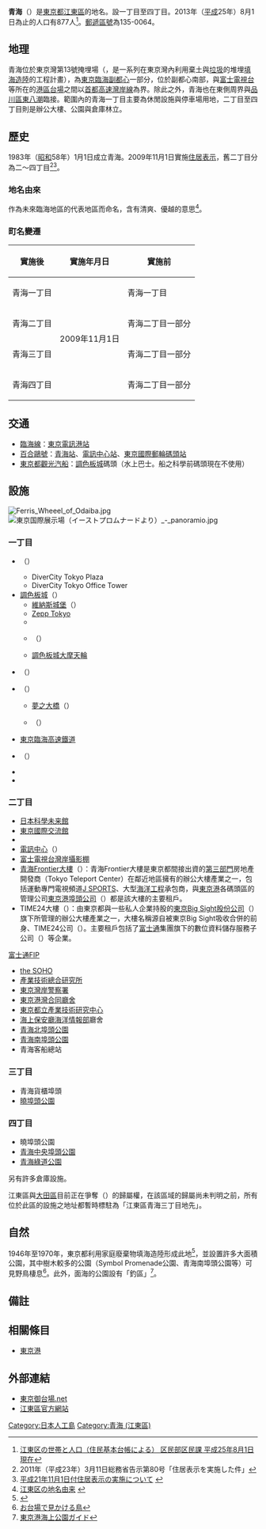 {{Pathnav|日本|東京都|[[江東區_(東京都)|江東區]]|'''青海'''|hide=y|frame=1}}
{{Infobox Settlement
|official_name = 青海
|native_name =
|settlement_type = [[町|町]]
|image_skyline = Palette Town en Odaiba.jpg
|imagesize = 250px
|image_caption = [[調色板城|調色板城]]是青海地區的地標建築之一。
|image_flag =
|image_seal =
| image_map =
| map_caption =
| pushpin_map = Tokyo city
|subdivision_type = [[國家|國家]]
|subdivision_type1 = [[都道府縣|都道府縣]]
|subdivision_name = [[File:Flag_of_Japan.svg|border]] [[日本|日本]]
|subdivision_name1 = [[File:Flag_of_Tokyo_Prefecture.svg|25px]] [[東京都|東京都]]
|subdivision_type2 = [[東京都區部|特別區]]
|subdivision_name2 = [[File:Flag_of_Koto,_Tokyo.svg|25px]] [[江東區_(東京都)|江東區]]
|subdivision_type3 =
|subdivision_name3 =
|established_title =
|established_date =
|government_type =
|leader_title =
|leader_name =
|area_magnitude =
|area_total_sq_mi =
|area_total_km2 =
|area_land_sq_mi =
|area_land_km2 =
|area_urban_sq_mi =
|area_urban_km2 =
|area_metro_km2 =
|area_metro_sq_mi =
|population_as_of= 2013年（[[平成|平成]]25年）8月1日
|population_footnotes =
|population_total = 877
|population_urban =
|population_metro =
|population_density_sq_mi =
|population_density_km2 =
| timezone = [[日本標準時間|JST]]
| utc_offset = +9
|timezone_DST =
|utc_offset_DST =
|latd=35|latm=37|lats=0|latNS=N
|longd=139|longm=47|longs=1|longEW=E
|elevation_footnotes=
|elevation_m =
|elevation_ft =
|postal_code_type = [[郵遞區號|郵遞區號]]
|postal_code = 135-0064
|area_code =
|website =
|footnotes =
}}
'''青海'''（{{jpn|j=青海|hg=あおみ|rm=Aomi|f=y}}）是[[東京都|東京都]][[江東區_(東京都)|江東區]]的地名。設一丁目至四丁目。2013年（[[平成|平成]]25年）8月1日為止的人口有877人<ref>[http://www.city.koto.lg.jp/profile/koto/5353/15817/file/H25.8.pdf 江東区の世帯と人口（住民基本台帳による） 区民部区民課 平成25年8月1日現在]{{dead link|date=十一月 2017 |bot=InternetArchiveBot }}</ref>。[[郵遞區號|郵遞區號]]為135-0064。

== 地理 ==
青海位於東京灣第13號掩埋場（{{lang|ja|東京湾埋立地13号地}}，是一系列在東京灣內利用棄土與[[垃圾|垃圾]]的堆埋[[填海|填海造陸]]的工程計畫），為[[東京臨海副都心|東京臨海副都心]]一部分，位於副都心南部，與[[富士電視台|富士電視台]]等所在的[[港區_(東京都)|港區]][[御台場|台場]]之間以[[首都高速灣岸線|首都高速灣岸線]]為界。除此之外，青海也在東側周界與[[品川區|品川區]][[東八潮|東八潮]]臨接。範圍內的青海一丁目主要為休閒設施與停車場用地，二丁目至四丁目則是辦公大樓、公園與倉庫林立。

== 歷史 ==
1983年（[[昭和|昭和]]58年）1月1日成立青海。2009年11月1日實施[[住居表示|住居表示]]，舊二丁目分為二～四丁目<ref>2011年（平成23年）3月11日総務省告示第80号「住居表示を実施した件」</ref><ref>[http://www.city.koto.lg.jp/seikatsu/kurashi/juukyohyouji/jyuukyohyouji.html 平成21年11月1日付住居表示の実施について] {{webarchive|url=https://web.archive.org/web/20130629120321/http://www.city.koto.lg.jp/seikatsu/kurashi/juukyohyouji/jyuukyohyouji.html |date=2013-06-29 }}</ref>。

=== 地名由來 ===
作為未來臨海地區的代表地區而命名，含有清爽、優越的意思<ref>[http://www.city.koto.lg.jp/seikatsu/shogai-gakushu/6378/6379.html 江東区の地名由来] {{webarchive|url=https://web.archive.org/web/20130719163650/http://www.city.koto.lg.jp/seikatsu/shogai-gakushu/6378/6379.html |date=2013-07-19 }}</ref>。

=== 町名變遷 ===
{| class="wikitable"
|-
!實施後
!實施年月日
!實施前
|-
|青海一丁目
|rowspan="4"|2009年11月1日
|青海一丁目
|-
|青海二丁目
|青海二丁目一部分
|-
|青海三丁目
|青海二丁目一部分
|-
|青海四丁目
|青海二丁目一部分
|}

== 交通 ==
* [[臨海線_(東京臨海高速鐵道)|臨海線]]：[[東京電訊港站|東京電訊港站]]
* [[臨海線_(東京臨海新交通)|百合鷗號]]：[[青海站_(東京都)|青海站]]、[[電訊中心站|電訊中心站]]、[[東京國際郵輪碼頭站|東京國際郵輪碼頭站]]
* [[東京都觀光汽船|東京都觀光汽船]]：[[調色板城|調色板城]]碼頭（水上巴士。船之科學前碼頭現在不使用）

== 設施 ==
[[File:Ferris_Wheeel_of_Odaiba.jpg|thumb]]
[[File:東京国際展示場（イーストプロムナードより）_-_panoramio.jpg|thumb]]

=== 一丁目 ===
* {{link-ja|DiverCity Tokyo|ダイバーシティ東京}}（{{lang|ja|ダイバーシティ東京}}）
** DiverCity Tokyo Plaza
** DiverCity Tokyo Office Tower
* [[調色板城|調色板城]]（{{lang|ja|パレットタウン}}）
** [[維納斯城堡|維納斯城堡]]（{{lang|ja|ヴィーナスフォート}}）
** [[Zepp|Zepp Tokyo]]
** {{link-ja|MEGAWEB|MEGAWEB}}
** {{link-ja|東京Leisure Land調色板城店|東京レジャーランドパレットタウン店}}（{{lang|ja|東京レジャーランドパレットタウン店}}）
** [[調色板城大摩天輪|調色板城大摩天輪]]
* {{link-ja|水之廣場公園|水の広場公園}}（{{lang|ja|水の広場公園}}）
* {{link-ja|Symbol Promenade公園|シンボルプロムナード公園}}（{{lang|ja|シンボルプロムナード公園}}）
** [[夢之大橋|夢之大橋]]（{{lang|ja|夢の大橋}}）
** {{link-ja|電訊港橋|テレポートブリッジ}}（{{lang|ja|テレポートブリッジ}}）
* [[東京臨海高速鐵道|東京臨海高速鐵道]]
* {{link-ja|明美橋|あけみ橋}}（{{lang|ja|あけみ橋}}）
* {{link-ja|青海橋|青海橋}}
* {{link-ja|有明橋|有明橋}}

=== 二丁目 ===
* [[日本科學未来館|日本科學未来館]]
* [[東京國際交流館|東京國際交流館]]
* {{link-ja|大江戶溫泉物語|大江戸温泉物語}}
* [[電訊中心|電訊中心]]（{{lang|ja|テレコムセンター}}）
* [[富士電視台灣岸攝影棚|富士電視台灣岸攝影棚]]
* [[青海Frontier大樓|青海Frontier大樓]]（{{lang|ja|青海フロンティアビル}}）：青海Frontier大樓是東京都間接出資的[[第三部門|第三部門]]房地產開發商{{link-ja|東京電訊港中心|東京テレポートセンター}}（Tokyo Teleport Center）在鄰近地區擁有的辦公大樓產業之一，包括運動專門電視頻道[[J_SPORTS|J SPORTS]]、大型[[海洋工程|海洋工程]]承包商{{link-ja|東洋建設|東洋建設}}，與[[東京港|東京港]]各碼頭區的管理公司[[東京港埠頭公司|東京港埠頭公司]]（{{lang|ja|東京港埠頭株式会社}}）都是該大樓的主要租戶。
* TIME24大樓（{{lang|ja|タイム24ビル}}）：由東京都與一些私人企業持股的[[東京Big_Sight|東京Big Sight股份公司]]（{{lang|ja|株式会社東京ビッグサイト}}）旗下所管理的辦公大樓產業之一，大樓名稱源自被東京Big Sight吸收合併的前身、TIME24公司（{{lang|ja|株式会社タイム二十四}}）。主要租戶包括了[[富士通|富士通]]集團旗下的數位資料儲存服務子公司{{link-ja|富士通FIP|富士通エフ・アイ・ピー}}（{{lang|ja|富士通エフ・アイ・ピー}}）等企業。
[[富士通FIP|富士通FIP]]
* [[the_SOHO|the SOHO]]
* [[產業技術總合研究所|產業技術總合研究所]]
* [[東京灣岸警察署|東京灣岸警察署]]
* [[東京稅關|東京港灣合同廳舍]]
* [[東京都立產業技術研究中心|東京都立產業技術研究中心]]
* [[海上保安廳|海上保安廳]][[海洋情報部|海洋情報部]]廳舍
* [[青海北埠頭公園|青海北埠頭公園]]
* [[青海南埠頭公園|青海南埠頭公園]]
* 青海客船總站

=== 三丁目 ===
* 青海貨櫃埠頭
* [[曉埠頭公園|曉埠頭公園]]

=== 四丁目 ===
* 曉埠頭公園
* [[青海中央埠頭公園|青海中央埠頭公園]]
* [[青海綠道公園|青海綠道公園]]
另有許多倉庫設施。

江東區與[[大田區|大田區]]目前正在爭奪{{link-ja|中央防波堤內側掩埋場|中央防波堤内側埋立地}}（{{lang|ja|中央防波堤内側埋立地}}）的歸屬權，在該區域的歸屬尚未判明之前，所有位於此區的設施之地址都暫時標駐為「江東區青海三丁目地先」。

== 自然 ==
1946年至1970年，東京都利用家庭廢棄物填海造陸形成此地<ref>{{PDFlink|[http://www.geog.or.jp/journal/back/pdf113-6/p785-801.pdf 東京都臨海域における埋立地造成の歴史, 遠藤毅, Journal of Geography, 113(6), pp. 785-801, 2004 (PDF)]}}</ref>，並設置許多大面積公園，其中樹木較多的公園（Symbol Promenade公園、青海南埠頭公園等）可見野鳥棲息<ref>[http://www.cbrc.jp/%7Etominaga/odaiba/birds/index.html お台場で見かける鳥]</ref>。此外，面海的公園設有「釣區」<ref>[http://www.tptc.co.jp/park/beach-fish.htm 東京港海上公園ガイド]</ref>。

== 備註 ==
{{reflist}}

== 相關條目 ==
{{Commonscat|Aomi, Tokyo}}
* [[東京港|東京港]]

== 外部連結 ==
*[http://www.tokyo-odaiba.net/ 東京御台場.net]
*[http://www.city.koto.lg.jp/ 江東區官方網站] {{Wayback|url=http://www.city.koto.lg.jp/ |date=20130723024418 }}

{{江東區的町名}}
{{東京臨海副都心景點}}

{{DEFAULTSORT:Aomi}}
[[Category:日本人工島|Category:日本人工島]]
[[Category:青海_(江東區)|Category:青海 (江東區)]]